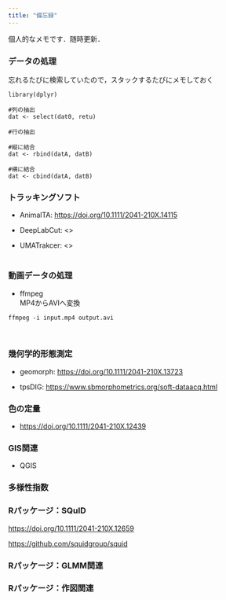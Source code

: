 ```yaml
---
title: "備忘録"
---
```


個人的なメモです．随時更新．

### データの処理

忘れるたびに検索していたので，スタックするたびにメモしておく

```         
library(dplyr)

#列の抽出
dat <- select(dat0, retu)

#行の抽出

#縦に結合
dat <- rbind(datA, datB)

#横に結合
dat <- cbind(datA, datB)
```

### トラッキングソフト

-   AnimalTA: <https://doi.org/10.1111/2041-210X.14115>

-   DeepLabCut: \<\>

-   UMATrakcer: \<\>\
    \

### 動画データの処理

-   ffmpeg\
    MP4からAVIへ変換

```         
ffmpeg -i input.mp4 output.avi
```

\

### 幾何学的形態測定

-   geomorph: <https://doi.org/10.1111/2041-210X.13723>

-   tpsDIG: <https://www.sbmorphometrics.org/soft-dataacq.html>

### 色の定量

-   <https://doi.org/10.1111/2041-210X.12439>

### GIS関連

-   QGIS

### 多様性指数

### Rパッケージ：SQuID

<https://doi.org/10.1111/2041-210X.12659>

<https://github.com/squidgroup/squid>

### Rパッケージ：GLMM関連

### Rパッケージ：作図関連
